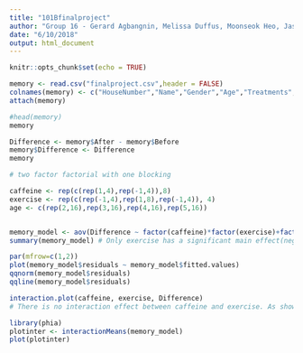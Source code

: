 ```yaml
---
title: "101Bfinalproject"
author: "Group 16 - Gerard Agbangnin, Melissa Duffus, Moonseok Heo, Jaspreet Kang, Seungwoo Hong, Konner Macias, Breanna Ramos, Tyler Rodriguez, Hayley Todd"
date: "6/10/2018"
output: html_document
---
```


```r
knitr::opts_chunk$set(echo = TRUE)
```



```r
memory <- read.csv("finalproject.csv",header = FALSE)
colnames(memory) <- c("HouseNumber","Name","Gender","Age","Treatments","Before","After")
attach(memory)

#head(memory)
memory
```




```r

Difference <- memory$After - memory$Before
memory$Difference <- Difference
memory

```



```r
# two factor factorial with one blocking

caffeine <- rep(c(rep(1,4),rep(-1,4)),8) 
exercise <- rep(c(rep(-1,4),rep(1,8),rep(-1,4)), 4)
age <- c(rep(2,16),rep(3,16),rep(4,16),rep(5,16))


memory_model <- aov(Difference ~ factor(caffeine)*factor(exercise)+factor(age)) 
summary(memory_model) # Only exercise has a significant main effect(negative effect on memory game), there is no interaction effect. 
```




```r
par(mfrow=c(1,2))
plot(memory_model$residuals ~ memory_model$fitted.values) 
qqnorm(memory_model$residuals)
qqline(memory_model$residuals)

```




```r
interaction.plot(caffeine, exercise, Difference)
# There is no interaction effect between caffeine and exercise. As shown in the graph, caffeine has little effect 
```
```r
library(phia)
plotinter <- interactionMeans(memory_model)
plot(plotinter)
```


